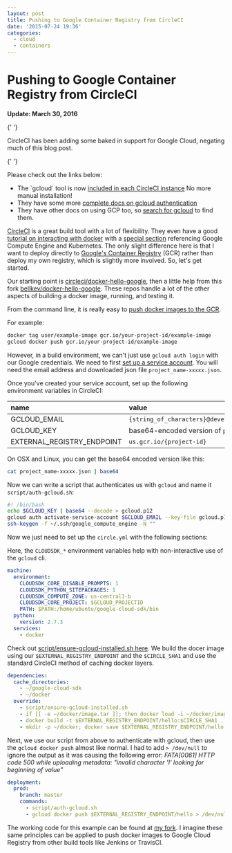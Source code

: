 ```yaml
---
layout: post
title: Pushing to Google Container Registry from CircleCI
date: '2015-07-24 19:36'
categories:
  - cloud
  - containers
---
```


# Pushing to Google Container Registry from CircleCI

<div class="alert alert-success" role="alert">
   <strong>Update: March 30, 2016</strong>

{' '}

<p>
  CircleCI has been adding some baked in support for Google Cloud, negating much of this blog post.
</p>

{' '}

<p>Please check out the links below:</p>

   <ul>
      <li>
         The `gcloud` tool is now <a href="https://circleci.com/docs/environment">included in each CircleCI instance</a> No more manual installation!
      </li>
      <li>
         They have some more <a href="https://circleci.com/docs/google-auth">complete docs on gcloud authentication</a>
      </li>
      <li>
         They have other docs on using GCP too, so <a href="https://circleci.com/docs/search">search for gcloud</a> to find them.
      </li>
   </ul>
</div>

[CircleCI](https://circleci.com) is a great build tool with a lot of flexibility. They even have a good [tutorial on interacting with docker](https://circleci.com/docs/docker) with a [special section](https://circleci.com/docs/docker#google-compute-engine-and-kubernetes) referencing Google Compute Engine and Kubernetes. The only slight difference here is that I want to deploy directly to [Google's Container Registry](https://cloud.google.com/container-registry/) (GCR) rather than deploy my own registry, which is slightly more involved. So, let's get started.

Our starting point is [circleci/docker-hello-google](https://github.com/circleci/docker-hello-google), then a little help from this fork [bellkev/docker-hello-google](https://github.com/bellkev/docker-hello-google). These repos handle a lot of the other aspects of building a docker image, running, and testing it.

From the command line, it is really easy to [push docker images to the GCR](https://cloud.google.com/container-registry/#pushing_to_the_registry).

For example:

```bash
docker tag user/example-image gcr.io/your-project-id/example-image
gcloud docker push gcr.io/your-project-id/example-image
```

However, in a build environment, we can't just use `gcloud auth login` with our Google credentials. We need to first [set up a service account](https://developers.google.com/identity/protocols/OAuth2ServiceAccount#creatinganaccount). You will need the email address and downloaded json file `project_name-xxxxx.json`.

Once you've created your service account, set up the following environment variables in CircleCI:

| name                       | value                                                  |
| :------------------------- | :----------------------------------------------------- |
| GCLOUD_EMAIL               | `{string_of_characters}@developer.gserviceaccount.com` |
| GCLOUD_KEY                 | base64-encoded version of `project_name-xxxxx.json`    |
| EXTERNAL_REGISTRY_ENDPOINT | `us.gcr.io/{project-id}`                               |

On OSX and Linux, you can get the base64 encoded version like this:

```bash
cat project_name-xxxxx.json | base64
```

Now we can write a script that authenticates us with `gcloud` and name it `script/auth-gcloud.sh`:

```bash
#! /bin/bash
echo $GCLOUD_KEY | base64 --decode > gcloud.p12
gcloud auth activate-service-account $GCLOUD_EMAIL --key-file gcloud.p12
ssh-keygen -f ~/.ssh/google_compute_engine -N ""
```

Now we just need to set up the `circle.yml` with the following sections:

Here, the `CLOUDSDK_*` environment variables help with non-interactive use of the `gcloud` cli.

```yaml
machine:
  environment:
    CLOUDSDK_CORE_DISABLE_PROMPTS: 1
    CLOUDSDK_PYTHON_SITEPACKAGES: 1
    CLOUDSDK_COMPUTE_ZONE: us-central1-b
    CLOUDSDK_CORE_PROJECT: $GCLOUD_PROJECTID
    PATH: $PATH:/home/ubuntu/google-cloud-sdk/bin
  python:
    version: 2.7.3
  services:
    - docker
```

Check out [script/ensure-gcloud-installed.sh here](https://github.com/smerchek/docker-hello-google/blob/master/script/ensure-gcloud-installed.sh). We build the docer image using our `$EXTERNAL_REGISTRY_ENDPOINT` and the `$CIRCLE_SHA1` and use the standard CircleCI method of caching docker layers.

```yaml
dependencies:
  cache_directories:
    - ~/google-cloud-sdk
    - ~/docker
  override:
    - script/ensure-gcloud-installed.sh
    - if [[ -e ~/docker/image.tar ]]; then docker load -i ~/docker/image.tar; fi
    - docker build -t $EXTERNAL_REGISTRY_ENDPOINT/hello:$CIRCLE_SHA1 .
    - mkdir -p ~/docker; docker save $EXTERNAL_REGISTRY_ENDPOINT/hello:$CIRCLE_SHA1 > ~/docker/image.tar
```

Next, we use our script from above to authenticate with gcloud, then use the `gcloud docker push` almost like normal. I had to add `> /dev/null` to ignore the output as it was causing the following error: _FATA[0061] HTTP code 500 while uploading metadata: "invalid character 'I' looking for beginning of value"_

```yaml
deployment:
  prod:
    branch: master
    commands:
      - script/auth-gcloud.sh
      - gcloud docker push $EXTERNAL_REGISTRY_ENDPOINT/hello > /dev/null
```

The working code for this example can be found at [my fork](https://github.com/smerchek/docker-hello-google). I imagine these same principles can be applied to push docker images to Google Cloud Registry from other build tools like Jenkins or TravisCI.
